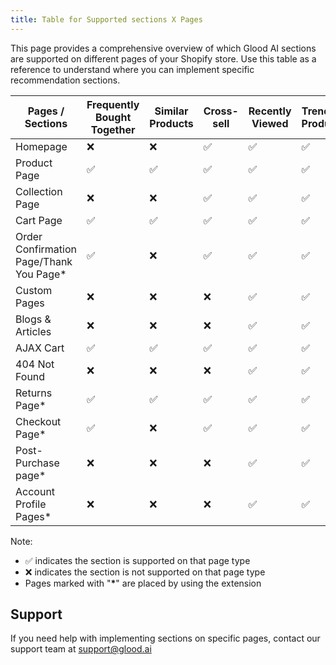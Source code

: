 ```yaml
---
title: Table for Supported sections X Pages
---
```


This page provides a comprehensive overview of which Glood AI sections are supported on different pages of your Shopify store. Use this table as a reference to understand where you can implement specific recommendation sections.

| Pages / Sections                       | Frequently Bought Together | Similar Products | Cross-sell | Recently Viewed | Trending Products | Bestsellers | Personalized For You | Recent Launch | Collection Widget | Slot-based Recommendations | Promoted Products | Purchases  | Custom Widget |
|----------------------------------------|----------------------------|------------------|------------|-----------------|-------------------|-------------|----------------------|---------------|-------------------|----------------------------|-------------------|------------|---------------|
| Homepage                               | ❌ | ❌ | ✅ | ✅ | ✅ | ✅ | ✅ | ✅ | ✅ | ✅ | ❌ | ✅ | ✅ |
| Product Page                           | ✅ | ✅ | ✅ | ✅ | ✅ | ✅ | ✅ | ✅ | ✅ | ✅ | ❌ | ✅ | ✅ |
| Collection Page                        | ❌ | ❌ | ✅ | ✅ | ✅ | ✅ | ✅ | ✅ | ✅ | ✅ | ❌ | ✅ | ❌ |
| Cart Page                              | ✅ | ✅ | ✅ | ✅ | ✅ | ✅ | ✅ | ✅ | ✅ | ✅ | ❌ | ✅ | ✅ |
| Order Confirmation Page/Thank You Page*| ✅ | ❌ | ✅ | ✅ | ✅ | ✅ | ✅ | ✅ | ✅ | ✅ | ❌ | ❌ | ❌ |
| Custom Pages                           | ❌ | ❌ | ❌ | ✅ | ✅ | ✅ | ✅ | ✅ | ✅ | ✅ | ✅ | ❌ | ✅ |
| Blogs & Articles                       | ❌ | ❌ | ❌ | ✅ | ✅ | ✅ | ✅ | ✅ | ✅ | ✅ | ✅ | ❌ | ❌ |
| AJAX Cart                              | ✅ | ✅ | ✅ | ✅ | ✅ | ✅ | ✅ | ✅ | ✅ | ✅ | ❌ | ✅ | ✅ |
| 404 Not Found                          | ❌ | ❌ | ❌ | ✅ | ✅ | ✅ | ✅ | ✅ | ✅ | ✅ | ❌ | ❌ | ❌ |
| Returns Page*                          | ✅ | ✅ | ✅ | ✅ | ✅ | ✅ | ✅ | ✅ | ✅ | ✅ | ✅ | ❌ | ❌ |
| Checkout Page*                         | ✅ | ❌ | ✅ | ✅ | ✅ | ✅ | ✅ | ✅ | ✅ | ✅ | ❌ | ❌ | ❌ |
| Post-Purchase page*                    | ❌ | ❌ | ❌ | ✅ | ✅ | ✅ | ✅ | ✅ | ✅ | ✅ | ❌ | ❌ | ❌ |
| Account Profile Pages*                 | ❌ | ❌ | ❌ | ✅ | ✅ | ✅ | ✅ | ✅ | ✅ | ✅ | ❌ | ❌ | ❌ |

Note: 
- ✅ indicates the section is supported on that page type
- ❌ indicates the section is not supported on that page type
- Pages marked with "**\***" are placed by using the extension



## Support

If you need help with implementing sections on specific pages, contact our support team at support@glood.ai



